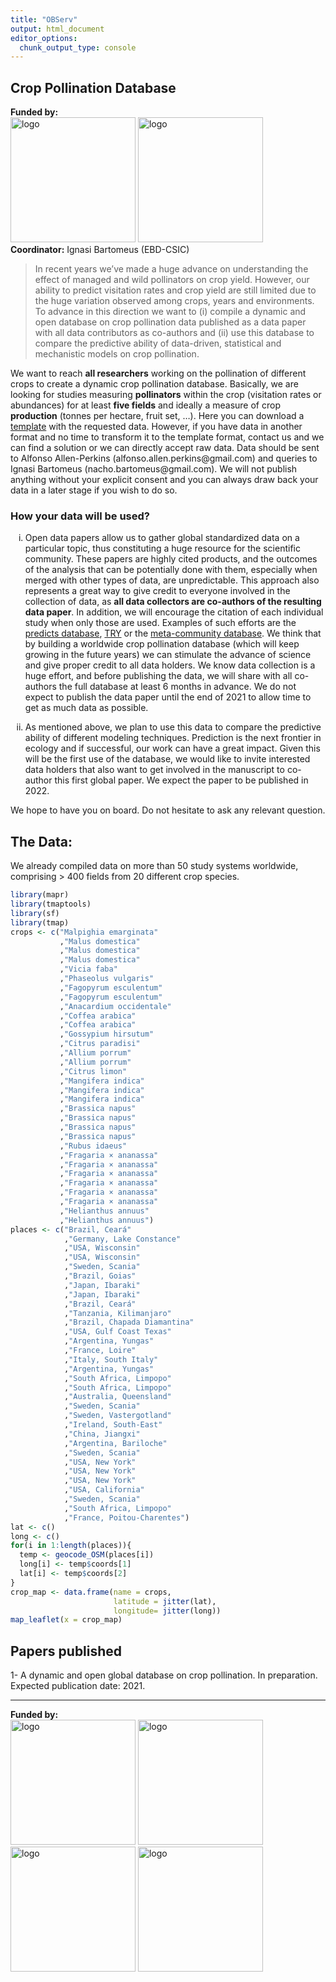```yaml
---
title: "OBServ"
output: html_document
editor_options: 
  chunk_output_type: console
---
```


## Crop Pollination Database    

**Funded by:**  
<img src="media/Belmont Forum.png" alt="logo" width="200"/>
<img src="media/BiodivERsA logo.jpg" alt="logo" width="200"/>  
**Coordinator:** Ignasi Bartomeus (EBD-CSIC)  

> In recent years we've made a huge advance on understanding the effect of managed and wild pollinators on crop yield. However, our ability to predict visitation rates and crop yield are still limited due to the huge variation observed among crops, years and environments. To advance in this direction we want to (i) compile a dynamic and open database on crop pollination data published as a data paper with all data contributors as co-authors and (ii) use this database to compare the predictive ability of data-driven, statistical and mechanistic models on crop pollination. 

We want to reach **all researchers** working on the pollination of different crops to create a dynamic crop pollination database. Basically, we are looking for studies measuring **pollinators** within the crop (visitation rates or abundances) for at least **five fields** and ideally a measure of crop **production** (tonnes per hectare, fruit set, …). Here you can download a [template](media/Crop_pollination_database.xlsx) with the requested data. However, if you have data in another format and no time to transform it to the template format, contact us and we can find a solution or we can directly accept raw data. Data should be sent to Alfonso Allen-Perkins (alfonso.allen.perkins@gmail.com) and queries to Ignasi Bartomeus (nacho.bartomeus@gmail.com). We will not publish anything without your explicit consent and you can always draw back your data in a later stage if you wish to do so.


### How your data will be used?

(i) Open data papers allow us to gather global standardized data on a particular topic, thus constituting a huge resource for the scientific community. These papers are highly cited products, and the outcomes of the analysis that can be potentially done with them, especially when merged with other types of data, are unpredictable. This approach also represents a great way to give credit to everyone involved in the collection of data, as **all data collectors are co-authors of the resulting data paper**. In addition, we will encourage the citation of each individual study when only those are used. Examples of such efforts are the [predicts database](https://onlinelibrary.wiley.com/doi/full/10.1002/ece3.2579), [TRY](https://onlinelibrary.wiley.com/doi/10.1111/gcb.14904) or the [meta-community database](https://www.nature.com/articles/s41597-019-0344-7?draft=marketing). We think that by building a worldwide crop pollination database (which will keep growing in the future years) we can stimulate the advance of science and give proper credit to all data holders. We know data collection is a huge effort, and before publishing the data, we will share with all co-authors the full database at least 6 months in advance. We do not expect to publish the data paper until the end of 2021 to allow time to get as much data as possible.

 
(ii) As mentioned above, we plan to use this data to compare the predictive ability of different modeling techniques. Prediction is the next frontier in ecology and if successful, our work can have a great impact. Given this will be the first use of the database, we would like to invite interested data holders that also want to get involved in the manuscript to co-author this first global paper. We expect the paper to be published in 2022.

We hope to have you on board. Do not hesitate to ask any relevant question.

## The Data:

We already compiled data on more than 50 study systems worldwide, comprising > 400 fields from 20 different crop species.

```r
library(mapr)
library(tmaptools)
library(sf)
library(tmap)
crops <- c("Malpighia emarginata"
           ,"Malus domestica"
           ,"Malus domestica"
           ,"Malus domestica"
           ,"Vicia faba"
           ,"Phaseolus vulgaris"
           ,"Fagopyrum esculentum"
           ,"Fagopyrum esculentum"
           ,"Anacardium occidentale" 
           ,"Coffea arabica"
           ,"Coffea arabica"
           ,"Gossypium hirsutum"
           ,"Citrus paradisi"
           ,"Allium porrum"
           ,"Allium porrum"
           ,"Citrus limon"
           ,"Mangifera indica"
           ,"Mangifera indica"
           ,"Mangifera indica"
           ,"Brassica napus"
           ,"Brassica napus"
           ,"Brassica napus"
           ,"Brassica napus"
           ,"Rubus idaeus"
           ,"Fragaria × ananassa"
           ,"Fragaria × ananassa"
           ,"Fragaria × ananassa"
           ,"Fragaria × ananassa"
           ,"Fragaria × ananassa"
           ,"Fragaria × ananassa"
           ,"Helianthus annuus"
           ,"Helianthus annuus")
places <- c("Brazil, Ceará"
            ,"Germany, Lake Constance"
            ,"USA, Wisconsin"
            ,"USA, Wisconsin"
            ,"Sweden, Scania"
            ,"Brazil, Goias"
            ,"Japan, Ibaraki"
            ,"Japan, Ibaraki"
            ,"Brazil, Ceará"
            ,"Tanzania, Kilimanjaro"
            ,"Brazil, Chapada Diamantina"
            ,"USA, Gulf Coast Texas"
            ,"Argentina, Yungas"
            ,"France, Loire"
            ,"Italy, South Italy"
            ,"Argentina, Yungas"
            ,"South Africa, Limpopo"
            ,"South Africa, Limpopo"
            ,"Australia, Queensland"
            ,"Sweden, Scania"
            ,"Sweden, Vastergotland"
            ,"Ireland, South-East"
            ,"China, Jiangxi"
            ,"Argentina, Bariloche"
            ,"Sweden, Scania"
            ,"USA, New York"
            ,"USA, New York"
            ,"USA, New York"
            ,"USA, California"
            ,"Sweden, Scania"
            ,"South Africa, Limpopo"
            ,"France, Poitou-Charentes")
lat <- c()
long <- c()
for(i in 1:length(places)){
  temp <- geocode_OSM(places[i])
  long[i] <- temp$coords[1]
  lat[i] <- temp$coords[2]
}
crop_map <- data.frame(name = crops,
                       latitude = jitter(lat), 
                       longitude= jitter(long))
map_leaflet(x = crop_map) 
```

## Papers published  

1- A dynamic and open global database on crop pollination. In preparation. Expected publication date: 2021.




------
**Funded by:**  
<img src="media/AEI.jpg" alt="logo" width="200"/>
<img src="media/Ministerio_ECCyT-02.png" alt="logo" width="200"/>
<img src="media/NWO.png" alt="logo" width="200"/>
<img src="media/NSF_4-Color_bitmap_Logo.png" alt="logo" width="200"/>




